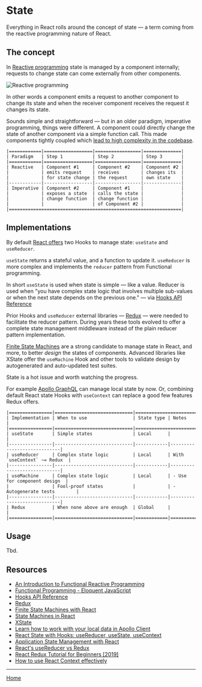 

<Meta title="State" component={State} />

# State

Everything in React rolls around the concept of state &mdash; a term coming from the reactive programming nature of React.

## The concept

In [Reactive programming](https://blog.danlew.net/2017/07/27/an-introduction-to-functional-reactive-programming/) state is managed by a component internally; requests to change state can come externally from other components.

![Reactive programming](/slide04-thumb.png)

In other words a component emits a request to another component to change its state and when the receiver component receives the request it changes its state.

Sounds simple and straightforward &mdash; but in an older paradigm, imperative programming, things were different. A component could directly change the state of another component via a simple function call. This made components tightly coupled which [lead to high complexity in the codebase](https://eloquentjavascript.net/1st_edition/chapter6.html).

```
|============|==================|=================|==============|
| Paradigm   | Step 1           | Step 2          | Step 3       |
|============|==================|=================|==============|
| Reactive   | Component #1     | Component #2    | Component #2 |
|            | emits request    | receives        | changes its  |
|            | for state change | the request     | own state    |
|------------|------------------|-----------------|--------------|
| Imperative | Component #2     | Component #1    |              |
|            | exposes a state  | calls the state |              |
|            | change function  | change function |              |
|            |                  | of Component #2 |              |
|================================================================|
```

## Implementations

By default [React offers](https://reactjs.org/docs/hooks-reference.html) two Hooks to manage state: `useState` and `useReducer`.

`useState` returns a stateful value, and a function to update it. `useReducer` is more complex and implements the `reducer` pattern from Functional programming.

In short `useState` is used when state is simple &mdash; like a value. Reducer is used when "you have complex state logic that involves multiple sub-values or when the next state depends on the previous one." &mdash; via [Hooks API Reference](https://reactjs.org/docs/hooks-reference.html)

Prior Hooks and `useReducer` external libraries &mdash; [Redux](https://redux.js.org/) &mdash; were needed to facilitate the reducer pattern. During years these tools evolved to offer a complete state management middleware instead of the plain reducer pattern implementation.

[Finite State Machines](https://css-tricks.com/finite-state-machines-with-react/) are a strong candidate to manage state in React, and more, to better _design_ the states of components. Advanced libraries like XState offer the `useMachine` Hook and other tools to validate design by autogenerated and auto-updated test suites.

State is a hot issue and worth watching the progress.

For example [Apollo GraphQL](https://www.apollographql.com/docs/react/essentials/local-state/) can manage local state by now. Or, combining default React state Hooks with `useContext` can replace a good few features Redux offers.

```
|================|=============================|===========================================
| Implementation | When to use                 | State type | Notes                       |
|================|=============================|===========================================
| useState       | Simple states               | Local      |                             |
|----------------|-----------------------------|------------|-----------------------------|
| useReducer     | Complex state logic         | Local      | With `useContext` ~= Redux  |
|----------------|-----------------------------|------------|-----------------------------|
| useMachine     | Complex state logic         | Local      | - Use for component design  |
|                | Fool-proof states           |            | - Autogenerate tests        |
|----------------|-----------------------------|------------|-----------------------------|
| Redux          | When none above are enough  | Global     |                             |
|================|=============================|============|=============================|
```

## Usage

Tbd.

## Resources

- [An Introduction to Functional Reactive Programming](https://blog.danlew.net/2017/07/27/an-introduction-to-functional-reactive-programming/)
- [Functional Programming - Eloquent JavaScript](https://eloquentjavascript.net/1st_edition/chapter6.html)
- [Hooks API Reference](https://reactjs.org/docs/hooks-reference.html)
- [Redux](https://redux.js.org/)
- [Finite State Machines with React](https://css-tricks.com/finite-state-machines-with-react/)
- [State Machines in React](https://gedd.ski/post/state-machines-in-react/)
- [XState](https://xstate.js.org/docs/)
- [Learn how to work with your local data in Apollo Client](https://www.apollographql.com/docs/react/essentials/local-state/)
- [React State with Hooks: useReducer, useState, useContext](https://www.robinwieruch.de/react-state-usereducer-usestate-usecontext/)
- [Application State Management with React](https://kentcdodds.com/blog/application-state-management-with-react)
- [React's useReducer vs Redux](https://www.robinwieruch.de/redux-vs-usereducer/)
- [React Redux Tutorial for Beginners [2019]](https://www.robinwieruch.de/react-redux-tutorial/)
- [How to use React Context effectively](https://kentcdodds.com/blog/how-to-use-react-context-effectively)

---

[Home](./?path=/docs/home--storybookdocsonly)
